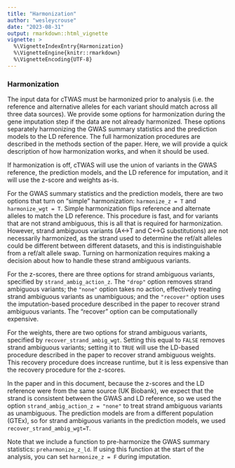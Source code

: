 ```yaml
---
title: "Harmonization"
author: "wesleycrouse"
date: "2023-08-31"
output: rmarkdown::html_vignette
vignette: >
  %\VignetteIndexEntry{Harmonization}
  %\VignetteEngine{knitr::rmarkdown}
  %\VignetteEncoding{UTF-8}
---
```


### Harmonization

The input data for cTWAS must be harmonized prior to analysis (i.e. the reference and alternative alleles for each variant should match across all three data sources). We provide some options for harmonization during the gene imputation step if the data are not already harmonized. These options separately harmonizing the GWAS summary statistics and the prediction models to the LD reference. The full harmonization procedures are described in the methods section of the paper. Here, we will provide a quick description of how harmonization works, and when it should be used. 

If harmonization is off, cTWAS will use the union of variants in the GWAS reference, the prediction models, and the LD reference for imputation, and it will use the z-score and weights as-is.

For the GWAS summary statistics and the prediction models, there are two options that turn on "simple" harmonization: `harmonize_z = T` and `harmonize_wgt = T`. Simple harmonization flips reference and alternate alleles to match the LD reference. This procedure is fast, and for variants that are not strand ambiguous, this is all that is required for harmonization. However, strand ambiguous variants (A<->T and C<->G substitutions) are not necessarily harmonized, as the strand used to determine the ref/alt alleles could be different between different datasets, and this is indistinguishable from a ref/alt allele swap. Turning on harmonization requires making a decision about how to handle these strand ambiguous variants.

For the z-scores, there are three options for strand ambiguous variants, specified by `strand_ambig_action_z`. The `"drop"` option removes strand ambiguous variants; the `"none"` option takes no action, effectively treating strand ambiguous variants as unambiguous; and the `"recover"` option uses the imputation-based procedure described in the paper to recover strand ambiguous variants. The "recover" option can be computationally expensive. 

For the weights, there are two options for strand ambiguous variants, specified by `recover_strand_ambig_wgt`. Setting this equal to `FALSE` removes strand ambiguous variants; setting it to `TRUE` will use the LD-based procedure described in the paper to recover strand ambiguous weights. This recovery procedure does increase runtime, but it is less expensive than the recovery procedure for the z-scores.

In the paper and in this document, because the z-scores and the LD reference were from the same source (UK Biobank), we expect that the strand is consistent between the GWAS and LD reference, so we used the option `strand_ambig_action_z = "none"` to treat strand ambiguous variants as unambiguous. The prediction models are from a different population (GTEx), so for strand ambiguous variants in the prediction models, we used `recover_strand_ambig_wgt=T`.

Note that we include a function to pre-harmonize the GWAS summary statistics: `preharmonize_z_ld`. If using this function at the start of the analysis, you can set `harmonize_z = F` during imputation.
